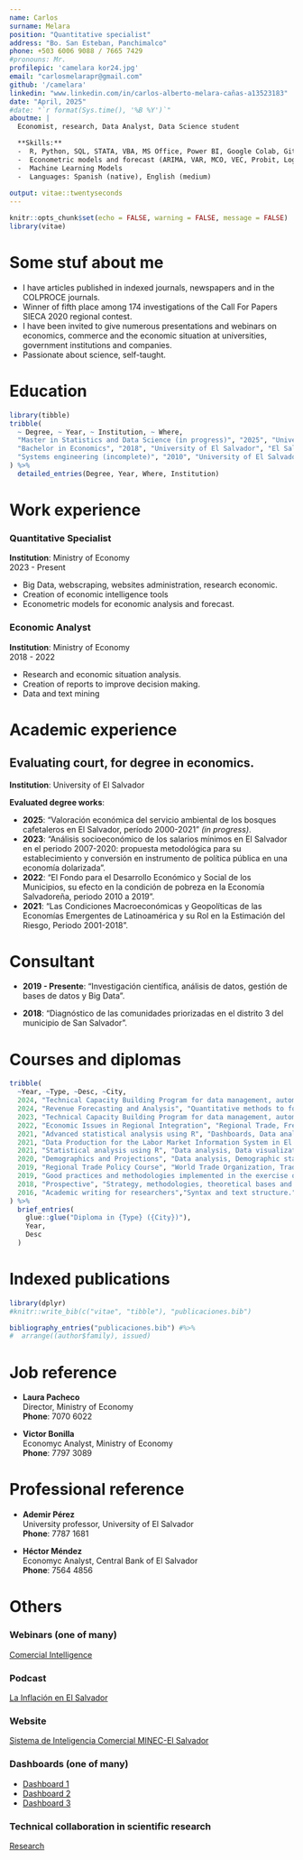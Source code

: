 ```yaml
---
name: Carlos
surname: Melara
position: "Quantitative specialist"
address: "Bo. San Esteban, Panchimalco"
phone: +503 6006 9088 / 7665 7429
#pronouns: Mr.
profilepic: 'camelara kor24.jpg'
email: "carlosmelarapr@gmail.com"
github: '/camelara'
linkedin: "www.linkedin.com/in/carlos-alberto-melara-cañas-a13523183"
date: "April, 2025"
#date: "`r format(Sys.time(), '%B %Y')`"
aboutme: |
  Economist, research, Data Analyst, Data Science student

  **Skills:**
  -  R, Python, SQL, STATA, VBA, MS Office, Power BI, Google Colab, GitHub
  -  Econometric models and forecast (ARIMA, VAR, MCO, VEC, Probit, Logit, ANOVA y ANCOVA)
  -  Machine Learning Models
  -  Languages: Spanish (native), English (medium)
  
output: vitae::twentyseconds
---
```



```r
knitr::opts_chunk$set(echo = FALSE, warning = FALSE, message = FALSE)
library(vitae)
```

# Some stuf about me

 * I have articles published in indexed journals, newspapers and in the COLPROCE journals.
 * Winner of fifth place among 174 investigations of the Call For Papers SIECA 2020 regional contest.
 * I have been invited to give numerous presentations and webinars on economics, commerce and the economic situation at universities, government institutions and companies.
 * Passionate about science, self-taught.

# Education

```r
library(tibble)
tribble(
  ~ Degree, ~ Year, ~ Institution, ~ Where,
  "Master in Statistics and Data Science (in progress)", "2025", "University of El Salvador", "El Salvador",
  "Bachelor in Economics", "2018", "University of El Salvador", "El Salvador",
  "Systems engineering (incomplete)", "2010", "University of El Salvador", "El Salvador"
) %>% 
  detailed_entries(Degree, Year, Where, Institution)
```




# Work experience

### Quantitative Specialist
**Institution**: Ministry of Economy  
2023 - Present

- Big Data, webscraping, websites administration, research economic.
- Creation of economic intelligence tools 
- Econometric models for economic analysis and forecast.


### Economic Analyst
**Institution**: Ministry of Economy  
2018 - 2022

- Research and economic situation analysis.
- Creation of reports to improve decision making.
- Data and text mining




# Academic experience
## Evaluating court, for degree in economics.
**Institution**: University of El Salvador  

**Evaluated degree works**:

- **2025**: “Valoración económica del servicio ambiental de los bosques cafetaleros en El Salvador, período 2000-2021” *(in progress)*.
- **2023**: “Análisis socioeconómico de los salarios mínimos en El Salvador en el periodo 2007-2020: propuesta metodológica para su establecimiento y conversión en instrumento de política pública en una economía dolarizada”.
- **2022**: “El Fondo para el Desarrollo Económico y Social de los Municipios, su efecto en la condición de pobreza en la Economía Salvadoreña, periodo 2010 a 2019”.
- **2021**: “Las Condiciones Macroeconómicas y Geopolíticas de las Economías Emergentes de Latinoamérica y su Rol en la Estimación del Riesgo, Periodo 2001-2018”.



# Consultant

- **2019 - Presente**: “Investigación científica, análisis de datos, gestión de bases de datos y Big Data”.
  
- **2018**: “Diagnóstico de las comunidades priorizadas en el distrito 3 del municipio de San Salvador”.
 

\newpage



# Courses and diplomas
```r
tribble(
  ~Year, ~Type, ~Desc, ~City,
  2024, "Technical Capacity Building Program for data management, automation and analysis in Business Analytics 2024", "Data Analytics methodology, Big Data, IA.", "Korea University, Korea",
  2024, "Revenue Forecasting and Analysis", "Quantitative methods to forecast and evaluate the revenue implications of changes in major taxes.", "International Monetary Found",
  2023, "Technical Capacity Building Program for data management, automation and analysis in Business Analytics 2023", "National accounts, Economic Policy, Economic history.", "Seoul, Korea",
  2022, "Economic Issues in Regional Integration", "Regional Trade, Free Trade Agreement, Economic Integration.", "International Monetary Found",
  2021, "Advanced statistical analysis using R", "Dashboards, Data analysis, Text mining.", "Universidad Centroaméricana Jose Simeon Cañas UCA, El Salvador",
  2021, "Data Production for the Labor Market Information System in El Salvador", "Laboral market, Database.", "San Salvador, El Salvador",
  2021, "Statistical analysis using R", "Data analysis, Data visualization.", "Universidad Centroaméricana Jose Simeon Cañas UCA, El Salvador, El Salvador",
  2020, "Demographics and Projections", "Data analysis, Demographic statistics.", "United Nations Population Fund, UNFPA",
  2019, "Regional Trade Policy Course", "World Trade Organization, Trade analysis, Trade policy analysis.", "The College of Mexico, Mexico DF",
  2019, "Good practices and methodologies implemented in the exercise of Commercial and Productive Intelligence", "Datawharehouse, Data analysis, Business Intelligence.", "PROECUADOR, Ecuador",
  2018, "Prospective", "Strategy, methodologies, theoretical bases and instruments.", "Ministry of Economy, El Salvador",
  2016, "Academic writing for researchers","Syntax and text structure.", "El Salvador"
) %>% 
  brief_entries(
    glue::glue("Diploma in {Type} ({City})"),
    Year,
    Desc
  )
```


# Indexed publications

```r
library(dplyr)
#knitr::write_bib(c("vitae", "tibble"), "publicaciones.bib")

bibliography_entries("publicaciones.bib") #%>%
#  arrange((author$family), issued)
```

# Job reference

- **Laura Pacheco**  
  Director, Ministry of Economy  
  **Phone**: 7070 6022

- **Victor Bonilla**  
  Economyc Analyst, Ministry of Economy  
  **Phone**: 7797 3089


# Professional reference

- **Ademir  Pérez**  
  University professor, University of El Salvador  
  **Phone**: 7787 1681

- **Héctor Méndez**  
  Economyc Analyst, Central Bank of El Salvador  
  **Phone**: 7564 4856


\newpage






# Others


### Webinars (one of many)
[Comercial Intelligence](https://youtu.be/ZxIRbi4fRiU)

### Podcast
[La Inflación en El Salvador](https://acortar.link/aypZYK)

### Website
[Sistema de Inteligencia Comercial MINEC-El Salvador](https://inteligenciacomercial.economia.gob.sv/)

### Dashboards (one of many)
- [Dashboard 1](https://lc.cx/nQbhZL)
- [Dashboard 2](https://lc.cx/-SXU7e)
- [Dashboard 3](https://lc.cx/UbefdX)

### Technical collaboration in scientific research
[Research](https://acortar.link/66idyh)
